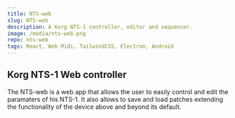 ---
title: NTS-web
slug: NTS-web
description: A Korg NTS-1 controller, editor and sequencer.
image: /media/nts-web.png
repo: nts-web
tags: React, Web Midi, TailwindCSS, Electron, Android
---

## Korg NTS-1 Web controller

The NTS-web is a web app that allows the user to easily control and edit the paramaters of his NTS-1.
It also allows to save and load patches extending the functionality of the device above and beyond its default.